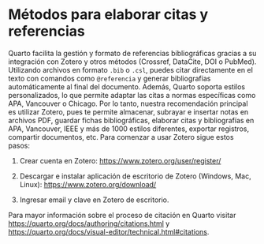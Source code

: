 # Métodos para elaborar citas y referencias

Quarto facilita la gestión y formato de referencias bibliográficas gracias a su integración con Zotero y otros métodos (Crossref, DataCite, DOI o PubMed). Utilizando archivos en formato `.bib` o `.csl`, puedes citar directamente en el texto con comandos como `@referencia` y generar bibliografías automáticamente al final del documento. Además, Quarto soporta estilos personalizados, lo que permite adaptar las citas a normas específicas como APA, Vancouver o Chicago. Por lo tanto, nuestra recomendación principal es utilizar Zotero, pues te permite almacenar, subrayar e insertar notas en archivos PDF, guardar fichas bibliográficas, elaborar citas y bibliografías en APA, Vancouver, IEEE y más de 1000 estilos diferentes, exportar registros, compartir documentos, etc. Para comenzar a usar Zotero sigue estos pasos:

1.    Crear cuenta en Zotero: <https://www.zotero.org/user/register/>

2.    Descargar e instalar aplicación de escritorio de Zotero (Windows, Mac, Linux): <https://www.zotero.org/download/>

3.    Ingresar email y clave en Zotero de escritorio.

Para mayor información sobre el proceso de citación en Quarto visitar <https://quarto.org/docs/authoring/citations.html> y <https://quarto.org/docs/visual-editor/technical.html#citations>.
